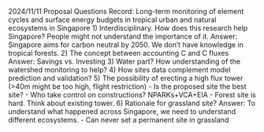 2024/11/11 Proposal Questions Record: Long-term monitoring of element cycles and surface energy budgets in tropical urban and natural ecosystems in Singapore
1)	Interdisciplinary. How does this research help Singapore? People might not understand the importance of it. 
Answer: Singapore aims for carbon neutral by 2050. We don’t have knowledge in tropical forests.
2)	The concept between accounting C and C fluxes
Answer: Savings vs. Investing
3)	Water part? How understanding of the watershed monitoring to help?
4)	How sites data complement model prediction and validation?
5)	The possibility of erecting a high flux tower (>40m might be too high, flight restriction)
-	Is the proposed site the best site?
-	Who take control on constructions? NPARKs+VCA+EIA
-	Forest site is hard. Think about existing tower.
6)	Rationale for grassland site?
Answer: To understand what happened across Singapore, we need to understand different ecosystems.
-	Can never set a permanent site in grassland
